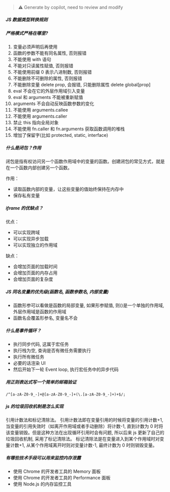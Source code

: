 > ⚠️ Generate by copilot, need to review and modify

##### JS 数据类型转换规则

##### 严格模式严格在哪里?

1. 变量必须声明后再使用
2. 函数的参数不能有同名属性, 否则报错
3. 不能使用 with 语句
4. 不能对只读属性赋值, 否则报错
5. 不能使用前缀 0 表示八进制数, 否则报错
6. 不能删除不可删除的属性, 否则报错
7. 不能删除变量 delete prop, 会报错, 只能删除属性 delete global[prop]
8. eval 不会在它的外层作用域引入变量
9. eval 和 arguments 不能被重新赋值
10. arguments 不会自动反映函数参数的变化
11. 不能使用 arguments.callee
12. 不能使用 arguments.caller
13. 禁止 this 指向全局对象
14. 不能使用 fn.caller 和 fn.arguments 获取函数调用的堆栈
15. 增加了保留字(比如 protected, static, interface)

##### 什么是闭包？作用

闭包是指有权访问另一个函数作用域中的变量的函数。创建闭包的常见方式，就是在一个函数内部创建另一个函数。

作用：

- 读取函数内部的变量，让这些变量的值始终保持在内存中
- 保存私有变量

##### iframe 的优缺点？

优点：

- 可以实现跨域
- 可以实现异步加载
- 可以实现独立的作用域

缺点：

- 会增加页面的加载时间
- 会增加页面的内存占用
- 会增加页面的复杂度

##### JS 同名变量的优先级(函数名, 函数参数名, 内部变量)

- 函数形参可以看做是函数的局部变量, 如果形参赋值, 则()是一个单独的作用域, 外层作用域是函数的作用域
- 函数名会覆盖形参名, 变量名不会

##### 什么是事件循环？

- 执⾏同步代码, 这属于宏任务
- 执⾏栈为空, 查询是否有微任务需要执⾏
- 执⾏所有微任务
- 必要的话渲染 UI
- 然后开始下⼀轮 Event loop, 执⾏宏任务中的异步代码

##### 用正则表达式写一个简单的邮箱验证

`/^[a-zA-Z0-9_-]+@[a-zA-Z0-9_-]+(\.[a-zA-Z0-9_-]+)+$/;`

##### js 的垃圾回收机制是怎么实现

引用计数法和标记清除法。
引用计数法即在变量引用的时候将变量的引用计数+1, 当变量的引用失效时（如离开作用域或者手动删除）将计数-1, 直到计数为 0 时将该变量销毁。但是这种方法在出现循环引用时会有问题, 所以后来 js 更新了自己的垃圾回收机制, 采用了标记清除法。
标记清除法是在变量进入到某个作用域时对变量计数+1, 从某个作用域离开时则对变量计数-1, 最终计数为 0 时则销毁变量。

##### 有哪些技术手段可以用来监控内存泄露

- 使用 Chrome 的开发者工具的 Memory 面板
- 使用 Chrome 的开发者工具的 Performance 面板
- 使用 Node.js 的内存监控工具
